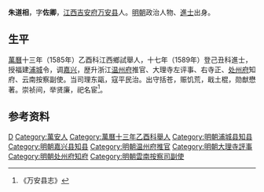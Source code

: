 '''朱道相'''，字'''佐卿'''，[[江西|江西]][[吉安府|吉安府]][[万安县|万安县]]人。[[明朝|明朝]]政治人物、[[進士|進士]]出身。

== 生平 ==
[[萬曆|萬曆]]十三年（1585年）乙酉科江西鄉試舉人，十七年（1589年）登己丑科進士，授福建[[浦城|浦城]]令，调[[嘉兴|嘉兴]]，歴升浙江[[温州府|温州府]]推官、大理寺左评事、右寺正、[[处州府|处州府]]知府、云南按察副使。当司理东甌，寇平民治。出守括苍，赈饥荒，戢土棍，勋猷懋著。崇祯间，举贤廉，祀名宦<ref>《万安县志》</ref>。

== 参考资料 ==
{{reflist}}

{{萬曆十七年己丑科殿試金榜}}

{{Authority control}}

{{DEFAULTSORT:Zhu朱}}
[[Category:朱姓|D]]
[[Category:萬安人|Category:萬安人]]
[[Category:萬曆十三年乙酉科舉人|Category:萬曆十三年乙酉科舉人]]
[[Category:明朝浦城县知县|Category:明朝浦城县知县]]
[[Category:明朝嘉兴县知县|Category:明朝嘉兴县知县]]
[[Category:明朝温州府推官|Category:明朝温州府推官]]
[[Category:明朝大理寺評事|Category:明朝大理寺評事]]
[[Category:明朝处州府知府|Category:明朝处州府知府]]
[[Category:明朝雲南按察司副使|Category:明朝雲南按察司副使]]


{{明朝人物小作品}}
